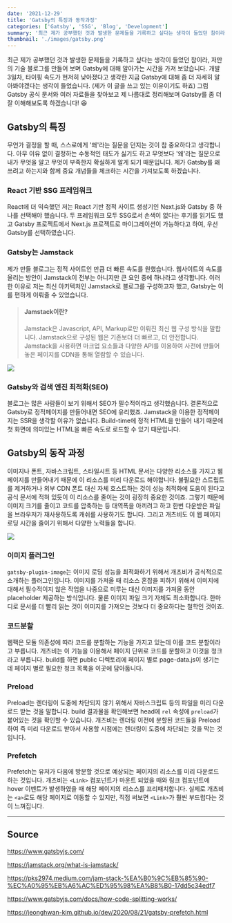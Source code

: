 ```yaml
---
date: '2021-12-29'
title: 'Gatsby의 특징과 동작과정'
categories: ['Gatsby', 'SSG', 'Blog', 'Development']
summary: '최근 제가 공부했던 것과 발생한 문제들을 기록하고 싶다는 생각이 들었던 참이라, 저만의 기술 블로그를 만들어 보며 Gatsby에 대해 알아가는 시간을 가져 보았습니다. 개발 3일차, 타이핑 속도가 현저히 낮아졌다고 생각한 지금 Gatsby에 대해 좀 더 자세히 알아봐야겠다는 생각이 들었습니다. (제가 이 글을 쓰고 있는 이유이기도 하죠) 그럼 Gatsby 공식 문서와 여러 자료들을 찾아보고 제 나름대로 정리해보며 Gatsby를 좀 더 잘 이해해보도록 하겠습니다! 😆'
thumbnail: './images/gatsby.png'
---
```


최근 제가 공부했던 것과 발생한 문제들을 기록하고 싶다는 생각이 들었던 참이라, 저만의 기술 블로그를 만들어 보며 Gatsby에 대해 알아가는 시간을 가져 보았습니다. 개발 3일차, 타이핑 속도가 현저히 낮아졌다고 생각한 지금 Gatsby에 대해 좀 더 자세히 알아봐야겠다는 생각이 들었습니다. (제가 이 글을 쓰고 있는 이유이기도 하죠) 그럼 Gatsby 공식 문서와 여러 자료들을 찾아보고 제 나름대로 정리해보며 Gatsby를 좀 더 잘 이해해보도록 하겠습니다! 😆

## Gatsby의 특징

무언가 결정을 할 때, 스스로에게 '왜'라는 질문을 던지는 것이 참 중요하다고 생각합니다. 아무 이유 없이 결정하는 수동적인 태도가 싫기도 하고 무엇보다 '왜'라는 질문으로 내가 무엇을 알고 무엇이 부족한지 확실하게 알게 되기 때문입니다. 제가 Gatsby를 왜 쓰려고 하는지와 함께 중요 개념들을 체크하는 시간을 가져보도록 하겠습니다.

### React 기반 SSG 프레임워크

React에 더 익숙했던 저는 React 기반 정적 사이트 생성기인 Next.js와 Gatsby 중 하나를 선택해야 했습니다. 두 프레임워크 모두 SSG로서 손색이 없다는 후기를 읽기도 했고 Gatsby 프로젝트에서 Next.js 프로젝트로 마이그레이션이 가능하다고 하여, 우선 Gatsby를 선택하였습니다.

### Gatsby는 Jamstack

제가 만들 블로그는 정적 사이트인 만큼 더 빠른 속도를 원했습니다. 웹사이트의 속도를 올리는 방안이 Jamstack이 전부는 아니지만 큰 요인 중에 하나라고 생각합니다. 이러한 이유로 저는 최신 아키텍처인 Jamstack로 블로그를 구성하고자 했고, Gatsby는 이를 편하게 이뤄줄 수 있었습니다.

> #### Jamstack이란?
>
> Jamstack은 Javascript, API, Markup로만 이뤄진 최신 웹 구성 방식을 말합니다. Jamstack으로 구성된 웹은 기존보더 더 빠르고, 더 안전합니다. Jamstack을 사용하면 마크업 요소들과 다양한 API를 이용하여 사전에 만들어 놓은 페이지를 CDN을 통해 열람할 수 있습니다.

![](./images/jamstack.png)

### Gatsby와 검색 엔진 최적화(SEO)

블로그는 많은 사람들이 보기 위해서 SEO가 필수적이라고 생각했습니다. 결론적으로 Gatsby로 정적페이지를 만들어내면 SEO에 유리했죠. Jamstack을 이용한 정적페이지는 SSR을 생각할 이유가 없습니다. Build-time에 정적 HTML을 만들어 내기 때문에 첫 화면에 의미있는 HTML을 빠른 속도로 로드할 수 있기 때문입니다.

## Gatsby의 동작 과정

이미지나 폰트, 자바스크립트, 스타일시트 등 HTML 문서는 다양한 리소스를 가지고 웹페이지를 만들어내기 때문에 이 리소스를 미리 다운로드 해야합니다. 불필요한 스트립트를 제거하거나 외부 CDN 폰트 대신 자체 호스트하는 것이 성능 최적화에 도움이 된다고 공식 문서에 적혀 있듯이 이 리소스를 줄이는 것이 굉장히 중요한 것이죠. 그렇기 때문에 이미지 크기를 줄이고 코드를 압축하는 등 대역폭을 아끼려고 하고 한번 다운받은 파일을 브라우저가 재사용하도록 캐쉬를 사용하기도 합니다. 그리고 개츠비도 이 웹 페이지 로딩 시간을 줄이기 위해서 다양한 노력들을 합니다.

![](./images/gatsby2.png)

### 이미지 플러그인

`gatsby-plugin-image`는 이미지 로딩 성능을 최적화하기 위해서 개츠비가 공식적으로 소개하는 플러그인입니다. 이미지를 가져올 때 리소스 혼잡을 피하기 위해서 이미지에 대해서 필수적이지 않은 작업을 나중으로 미루는 대신 이미지를 가져올 동안 placeholder 제공하는 방식입니다. 물론 이미지 파일 크기 자체도 최소화합니다. 한마디로 문서를 더 빨리 읽는 것이 이미지를 가져오는 것보다 더 중요하다는 철학인 것이죠.

### 코드분할

웹팩은 모듈 의존성에 따라 코드를 분할하는 기능을 가지고 있는데 이를 코드 분할이라고 부릅니다. 개츠비는 이 기능을 이용해서 페이지 단위로 코드를 분할하고 이것을 청크라고 부릅니다. build를 하면 public 디렉토리에 페이지 별로 page-data.js이 생기는데 페이지 별로 필요한 청크 목록을 이곳에 담아둡니다.

### Preload

Preload는 렌더링이 도중에 차단되지 않기 위해서 자바스크립트 등의 파일을 미리 다운로드 받는 것을 말합니다. build 결과물을 확인해보면 head에 `rel` 속성에 `preload`가 붙어있는 것을 확인할 수 있습니다. 개츠비는 렌더링 이전에 분할된 코드들을 Preload하여 즉 미리 다운로드 받아서 사용할 시점에는 렌더링이 도중에 차단되는 것을 막는 것입니다.

### Prefetch

Prefetch는 유저가 다음에 방문할 것으로 예상되는 페이지의 리소스를 미리 다운로드 하는 것입니다. 개츠비는 `<Link>`
컴포넌트가 마운트 되었을 때와 링크 컴포넌트에 hover 이벤트가 발생하였을 때 해당 페이지의 리소스를 프리패치합니다.
실제로 개츠비는 `<a>`로도 해당 페이지로 이동할 수 있지만, 직접 써보면 `<Link>`가 훨씬 부드럽다는 것이 느껴집니다.

---

## Source

https://www.gatsbyjs.com/

https://jamstack.org/what-is-jamstack/

https://pks2974.medium.com/jam-stack-%EA%B0%9C%EB%85%90-%EC%A0%95%EB%A6%AC%ED%95%98%EA%B8%B0-17dd5c34edf7

https://www.gatsbyjs.com/docs/how-code-splitting-works/

https://jeonghwan-kim.github.io/dev/2020/08/21/gatsby-prefetch.html
